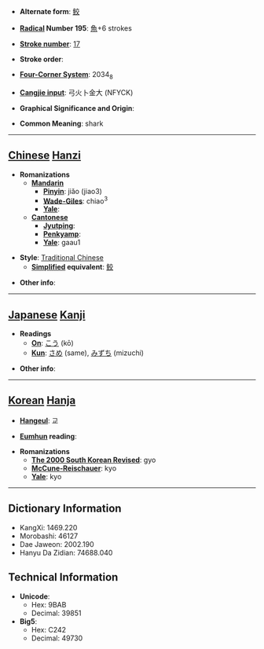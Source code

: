 * '''Alternate form''': [[鲛]]

* '''[[Wiktionary:Chinese radical index| Radical]] Number 195''': [[Wiktionary:Chinese radical index 魚|魚]]+6 strokes

* '''[[Wiktionary:Chinese total strokes index|Stroke number]]''': [[Wiktionary:Chinese total strokes index 17|17]]

* '''Stroke order''': 

* '''[[Wiktionary:Chinese four corner index|Four-Corner System]]''': 2034<sub>8</sub>

* '''[[Wiktionary:Chinese Cangjie index|Cangjie input]]''': 弓火卜金大 (NFYCK)

* '''Graphical Significance and Origin''': 

* '''Common Meaning''': shark

----

== [[Chinese]] [[Hanzi]] ==

* '''Romanizations'''
** '''[[Mandarin]]'''
*** '''[[Pinyin]]''': jiǎo (jiao3)
*** '''[[Wade-Giles]]''': chiao<sup>3</sup>
*** '''[[Yale]]''': 
** '''[[Cantonese]]'''
*** '''[[Jyutping]]''':
*** '''[[Penkyamp]]''': 
*** '''[[Yale]]''': gaau1

* '''Style''': [[Traditional Chinese]] 
** '''[[Simplified Chinese|Simplified]] equivalent''': [[鲛]]

* '''Other info''': 

----

== [[Japanese]] [[Kanji]] ==

* '''Readings'''
** '''[[On]]''': [[こう]] (kō)
** '''[[Kun]]''': [[さめ]] (same), [[みずち]] (mizuchi)

* '''Other info''':  

----

== [[Korean]] [[Hanja]] ==

* '''[[Hangeul]]''': 교

* '''[[Eumhun]] reading''': 

* '''Romanizations'''
** '''[[The 2000 South Korean Revised Romanization|The 2000 South Korean Revised]]''': gyo
** '''[[McCune-Reischauer]]''': kyo
** '''[[Yale]]''': kyo

----

== Dictionary Information ==

* KangXi: 1469.220
* Morobashi: 46127
* Dae Jaweon: 2002.190
* Hanyu Da Zidian: 74688.040

== Technical Information ==

* '''Unicode''':
** Hex: 9BAB
** Decimal: 39851
* '''Big5''':
** Hex: C242
** Decimal: 49730